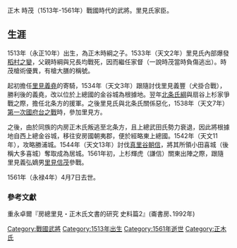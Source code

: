 正木 時茂（1513年-1561年）戰國時代的武將。里見氏家臣。
== 生涯 ==
1513年（永正10年）出生，為正木時綱之子。1533年（天文2年）里見氏內部爆發[[稻村之變|稻村之變]]，父親時綱與兄長均戰死，因而繼任家督（一說時茂當時負傷逃出）。時茂槍術優異，有槍大膳的稱號。

起初擔任[[里見義堯|里見義堯]]的寄騎，1534年（天文3年）跟隨討伐里見義豐（犬掛合戰），勝利後的義堯，改以位於上總國的金谷城為根據地。翌年[[北条氏綱|北条氏綱]]與扇谷上杉家爭戰之際，擔任北条方的援軍。之後里見氏與北条氏關係惡化，1538年（天文7年）[[第一次國府台之戰|第一次國府台之戰]]時，參加里見方。

之後，由於同族的内房正木氏叛逃至北条方，且上總武田氏勢力衰退，因此將根據地自西上總金谷城，移往安房國朝夷郡，便於經略東上總國。1542年（天文11年），攻略勝浦城。1544年（天文13年）討伐[[真里谷朝信|真里谷朝信]]，將其所領小田喜城（後稱大多喜城）奪取成為居城。1561年初，上杉輝虎（謙信）關東出陣之際，跟隨里見義弘嫡男[[里見信茂|里見信茂]]參戰。

1561年（永禄4年）4月7日去世。
=== 參考文獻 ===
重永卓爾『房總里見・正木氏文書的研究 史料篇2』(崙書房､1992年)

[[Category:戰國武將|Category:戰國武將]]
[[Category:1513年出生|Category:1513年出生]]
[[Category:1561年逝世|Category:1561年逝世]]
[[Category:正木氏|Category:正木氏]]